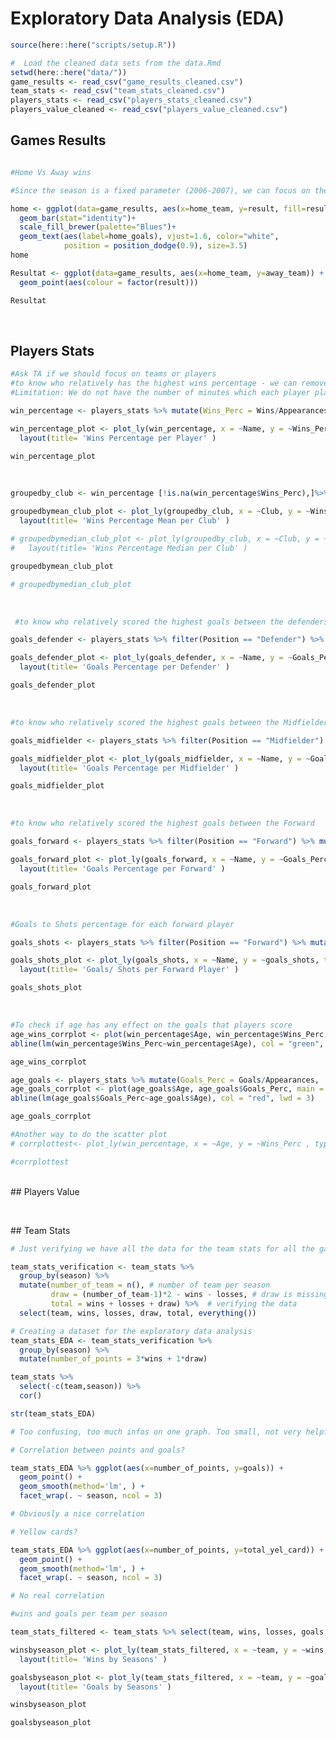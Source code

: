 # Exploratory Data Analysis (EDA)

```r
source(here::here("scripts/setup.R"))
```

```r
#  Load the cleaned data sets from the data.Rmd
setwd(here::here("data/"))
game_results <- read_csv("game_results_cleaned.csv")
team_stats <- read_csv("team_stats_cleaned.csv")
players_stats <- read_csv("players_stats_cleaned.csv")
players_value_cleaned <- read_csv("players_value_cleaned.csv")
```

## Games Results

```r

```

```r
#Home Vs Away wins

```

```r
#Since the season is a fixed parameter (2006-2007), we can focus on the team players and the result  according to where the game happen.

home <- ggplot(data=game_results, aes(x=home_team, y=result, fill=result)) +
  geom_bar(stat="identity")+
  scale_fill_brewer(palette="Blues")+
  geom_text(aes(label=home_goals), vjust=1.6, color="white",
            position = position_dodge(0.9), size=3.5)
home

Resultat <- ggplot(data=game_results, aes(x=home_team, y=away_team)) +
  geom_point(aes(colour = factor(result)))

Resultat


```

<br>


## Players Stats



```r
#Ask TA if we should focus on teams or players
#to know who relatively has the highest wins percentage - we can remove this later if it will not help us with our EDA.
#Limitation: We do not have the number of minutes which each player played. Some of their appeaerences might include only 10 minutes and some might be 90 minutes but we do not have data that is that detailed.

win_percentage <- players_stats %>% mutate(Wins_Perc = Wins/Appearances, .after= Wins)

win_percentage_plot <- plot_ly(win_percentage, x = ~Name, y = ~Wins_Perc, type = 'bar', width = 1000, height = 600, color = ~Club ) %>%
  layout(title= 'Wins Percentage per Player' )

win_percentage_plot
```
<br>

```r
groupedby_club <- win_percentage [!is.na(win_percentage$Wins_Perc),]%>% group_by(Club) %>%  summarise(Wins_Perc_mean = mean(Wins_Perc ), Wins_Perc_median = median(Wins_Perc))

groupedbymean_club_plot <- plot_ly(groupedby_club, x = ~Club, y = ~Wins_Perc_mean, type = 'bar', width = 1000, height = 600, color = ~Club ) %>%
  layout(title= 'Wins Percentage Mean per Club' )

# groupedbymedian_club_plot <- plot_ly(groupedby_club, x = ~Club, y = ~Wins_Perc_median, type = 'bar', width = 1000, height = 600, color = ~Club ) %>%
#   layout(title= 'Wins Percentage Median per Club' )

groupedbymean_club_plot 

# groupedbymedian_club_plot

```


<br>

```r
 #to know who relatively scored the highest goals between the defenders. 

goals_defender <- players_stats %>% filter(Position == "Defender") %>% mutate(Goals_Perc = Goals/Appearances, .after= Goals)

goals_defender_plot <- plot_ly(goals_defender, x = ~Name, y = ~Goals_Perc, type = 'bar', name = ~Club, width = 1000, height = 600, color = ~Club ) %>%
  layout(title= 'Goals Percentage per Defender' )

goals_defender_plot
```

<br>

```r
#to know who relatively scored the highest goals between the Midfielder 

goals_midfielder <- players_stats %>% filter(Position == "Midfielder") %>% mutate(Goals_Perc = Goals/Appearances, .after= Goals) 

goals_midfielder_plot <- plot_ly(goals_midfielder, x = ~Name, y = ~Goals_Perc, type = 'bar', name = ~Club, width = 1000, height = 600 , color = ~Club) %>%
  layout(title= 'Goals Percentage per Midfielder' )

goals_midfielder_plot
```
<br>

```r
#to know who relatively scored the highest goals between the Forward 

goals_forward <- players_stats %>% filter(Position == "Forward") %>% mutate(Goals_Perc = Goals/Appearances, .after= Goals) 

goals_forward_plot <- plot_ly(goals_forward, x = ~Name, y = ~Goals_Perc, type = 'bar', name = ~Club, width = 1000, height = 600, color = ~Club ) %>%
  layout(title= 'Goals Percentage per Forward' )

goals_forward_plot
```

<br> 

```r
#Goals to Shots percentage for each forward player

goals_shots <- players_stats %>% filter(Position == "Forward") %>% mutate(goals_shots = Goals/Shots, .after= Goals) 

goals_shots_plot <- plot_ly(goals_shots, x = ~Name, y = ~goals_shots, type = 'bar', name = ~Club, width = 1000, height = 600, color = ~Club ) %>%
  layout(title= 'Goals/ Shots per Forward Player' )

goals_shots_plot
```

<br>

```r
#To check if age has any effect on the goals that players score
age_wins_corrplot <- plot(win_percentage$Age, win_percentage$Wins_Perc, main = "Age Vs Wins", pch = 19, col = "blue", xlab = "Age", ylab = "Percentage of Wins")
abline(lm(win_percentage$Wins_Perc~win_percentage$Age), col = "green", lwd = 3)

age_wins_corrplot

age_goals <- players_stats %>% mutate(Goals_Perc = Goals/Appearances, .after= Goals)
age_goals_corrplot <- plot(age_goals$Age, age_goals$Goals_Perc, main = "Age Vs Goals", pch = 19, col = "blue", xlab = "Age", ylab = "Percentage of Goals")
abline(lm(age_goals$Goals_Perc~age_goals$Age), col = "red", lwd = 3)

age_goals_corrplot

#Another way to do the scatter plot
# corrplottest<- plot_ly(win_percentage, x = ~Age, y = ~Wins_Perc , type = 'scatter', width = 1000, height = 600 ) 

#corrplottest
```

<br>
## Players Value




```r

```

<br>
## Team Stats

```r
# Just verifying we have all the data for the team stats for all the games of the season.

team_stats_verification <- team_stats %>% 
  group_by(season) %>% 
  mutate(number_of_team = n(), # number of team per season
         draw = (number_of_team-1)*2 - wins - losses, # draw is missing
         total = wins + losses + draw) %>%  # verifying the data
  select(team, wins, losses, draw, total, everything())

# Creating a dataset for the exploratory data analysis
team_stats_EDA <- team_stats_verification %>% 
  group_by(season) %>% 
  mutate(number_of_points = 3*wins + 1*draw)

team_stats %>%
  select(-c(team,season)) %>%
  cor()

str(team_stats_EDA)

# Too confusing, too much infos on one graph. Too small, not very helpful

# Correlation between points and goals?

team_stats_EDA %>% ggplot(aes(x=number_of_points, y=goals)) +
  geom_point() +
  geom_smooth(method='lm', ) +
  facet_wrap(. ~ season, ncol = 3)

# Obviously a nice correlation

# Yellow cards?

team_stats_EDA %>% ggplot(aes(x=number_of_points, y=total_yel_card)) +
  geom_point() +
  geom_smooth(method='lm', ) +
  facet_wrap(. ~ season, ncol = 3)

# No real correlation


```

```r
#wins and goals per team per season

team_stats_filtered <- team_stats %>% select(team, wins, losses, goals, season)

winsbyseason_plot <- plot_ly(team_stats_filtered, x = ~team, y = ~wins, type = 'bar', width = 1000, height = 600, color = ~season ) %>%
  layout(title= 'Wins by Seasons' )

goalsbyseason_plot <- plot_ly(team_stats_filtered, x = ~team, y = ~goals, type = 'bar', width = 1000, height = 600, color = ~season ) %>%
  layout(title= 'Goals by Seasons' )

winsbyseason_plot

goalsbyseason_plot
```

```r

```

```r

```

```r

```
